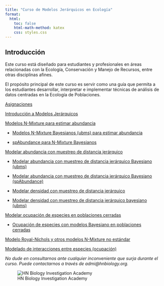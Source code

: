 ---
title: "Curso de Modelos Jerárquicos en Ecología"
format:
  html:
    toc: false
    html-math-method: katex
    css: styles.css
---

## Introducción

Este curso está diseñado para estudiantes y profesionales en áreas relacionadas con la Ecología, Conservación y Manejo de Recursos, entre otras disciplinas afines.

El propósito principal de este curso es servir como una guía que permita a los estudiantes desarrollar, interpretar e implementar técnicas de análisis de datos centradas en la Ecología de Poblaciones.

[Asignaciones](Asiganciones.html)

[Introducción a Modelos Jerárquicos](Clase1.html)

[Modelos N-Mixture para estimar abundancia](Clase2.html)

::: {.callout-note}

- [Modelos N-Mixture Bayesianos (ubms) para estimar abundancia](ubms_nMixture.html)

- [spAbundance para N-Mixture Bayesianos](spAbundance.html)

:::

[Modelar abundancia con muestreo de distancia jerárquico](Clase3.html)

::: {.callout-note}

- [Modelar abundancia con muestreo de distancia jerárquico Bayesiano (ubms)](ubms.html)

- [Modelar abundancia con muestreo de distancia jerárquico Bayesiano (spAbundance)](DS.html)

- [Modelar densidad con muestreo de distancia jerárquico](Clase4.html)

- [Modelar densidad con muestreo de distancia jerárquico bayesiano (ubms)](ubms2.qmd)

:::

[Modelar ocupación de especies en poblaciones cerradas](Clase5.html)

::: {.callout-note}

- [Ocupación de especies con modelos Bayesiano en poblaciones cerradas](spOcupancy.html)

:::

[Modelo Royal-Nichols y otros modelos N-Mixture no estándar](Clase6.html)

[Modelado de interacciones entre especies (ocupación)](Clase7.html)


*No dude en consultarnos ante cualquier inconveniente que surja durante el curso. Puede contactarnos a través de admi@hnbiology.org.*


![HN Biology Investigation Academy](HN Cursos publicidad/HN Biology Inv large.jpg)




